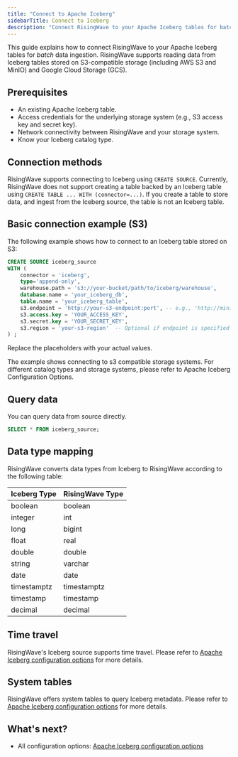 ```yaml
---
title: "Connect to Apache Iceberg"
sidebarTitle: Connect to Iceberg
description: "Connect RisingWave to your Apache Iceberg tables for batch ingestion."
---
```


This guide explains how to connect RisingWave to your Apache Iceberg tables for *batch* data ingestion.  RisingWave supports reading data from Iceberg tables stored on S3-compatible storage (including AWS S3 and MinIO) and Google Cloud Storage (GCS).

## Prerequisites

*   An existing Apache Iceberg table.
*   Access credentials for the underlying storage system (e.g., S3 access key and secret key).
*   Network connectivity between RisingWave and your storage system.
* Know your Iceberg catalog type.

## Connection methods

RisingWave supports connecting to Iceberg using `CREATE SOURCE`.
Currently, RisingWave does not support creating a table backed by an Iceberg table using `CREATE TABLE ... WITH (connector=...)`. If you create a table to store data, and ingest from the Iceberg source, the table is not an Iceberg table.

## Basic connection example (S3)

The following example shows how to connect to an Iceberg table stored on S3:

```sql
CREATE SOURCE iceberg_source
WITH (
    connector = 'iceberg',
    type='append-only',
    warehouse.path = 's3://your-bucket/path/to/iceberg/warehouse',
    database.name = 'your_iceberg_db',
    table.name = 'your_iceberg_table',
    s3.endpoint = 'http://your-s3-endpoint:port', -- e.g., 'http://minio:9000'
    s3.access.key = 'YOUR_ACCESS_KEY',
    s3.secret.key = 'YOUR_SECRET_KEY',
    s3.region = 'your-s3-region'  -- Optional if endpoint is specified
) ;
```

Replace the placeholders with your actual values.

<Info>The example shows connecting to s3 compatible storage systems. For different catalog types and storage systems, please refer to Apache Iceberg Configuration Options.</Info>

## Query data

You can query data from source directly.

```sql
SELECT * FROM iceberg_source;
```

## Data type mapping

RisingWave converts data types from Iceberg to RisingWave according to the following table:

| Iceberg Type | RisingWave Type |
| ------------ | --------------- |
| boolean      | boolean         |
| integer      | int             |
| long         | bigint          |
| float        | real            |
| double       | double          |
| string       | varchar         |
| date         | date            |
| timestamptz  | timestamptz     |
| timestamp    | timestamp       |
| decimal      | decimal         |

## Time travel

RisingWave's Iceberg source supports time travel. Please refer to [Apache Iceberg configuration options](/ingestion/sources/iceberg-config) for more details.

## System tables

RisingWave offers system tables to query Iceberg metadata. Please refer to [Apache Iceberg configuration options](/ingestion/sources/iceberg-config) for more details.

## What's next?

- All configuration options: [Apache Iceberg configuration options](/ingestion/sources/iceberg-config)

